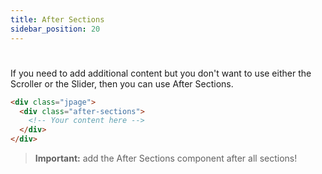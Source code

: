 ```yaml
---
title: After Sections
sidebar_position: 20
---
```


#

If you need to add additional content but you don't want to use either the Scroller or the Slider, then you can use After Sections.

```html
<div class="jpage">
  <div class="after-sections">
    <!-- Your content here -->
  </div>
</div>
```

> **Important:** add the After Sections component after all sections!
